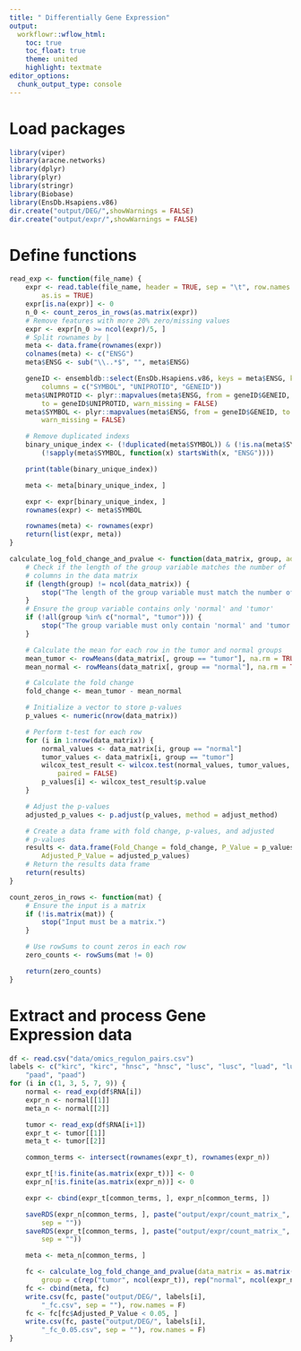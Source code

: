 ```yaml
---
title: " Differentially Gene Expression"
output:
  workflowr::wflow_html:
    toc: true
    toc_float: true
    theme: united
    highlight: textmate
editor_options:
  chunk_output_type: console
---
```


# Load packages
```r
library(viper)
library(aracne.networks)
library(dplyr)
library(plyr)
library(stringr)
library(Biobase)
library(EnsDb.Hsapiens.v86)
dir.create("output/DEG/",showWarnings = FALSE)
dir.create("output/expr/",showWarnings = FALSE)
```

# Define functions
```r
read_exp <- function(file_name) {
    expr <- read.table(file_name, header = TRUE, sep = "\t", row.names = 1,
        as.is = TRUE)
    expr[is.na(expr)] <- 0
    n_0 <- count_zeros_in_rows(as.matrix(expr))
    # Remove features with more 20% zero/missing values
    expr <- expr[n_0 >= ncol(expr)/5, ]
    # Split rownames by |
    meta <- data.frame(rownames(expr))
    colnames(meta) <- c("ENSG")
    meta$ENSG <- sub("\\..*$", "", meta$ENSG)

    geneID <- ensembldb::select(EnsDb.Hsapiens.v86, keys = meta$ENSG, keytype = "GENEID",
        columns = c("SYMBOL", "UNIPROTID", "GENEID"))
    meta$UNIPROTID <- plyr::mapvalues(meta$ENSG, from = geneID$GENEID,
        to = geneID$UNIPROTID, warn_missing = FALSE)
    meta$SYMBOL <- plyr::mapvalues(meta$ENSG, from = geneID$GENEID, to = geneID$SYMBOL,
        warn_missing = FALSE)

    # Remove duplicated indexs
    binary_unique_index <- (!duplicated(meta$SYMBOL)) & (!is.na(meta$SYMBOL) &
        (!sapply(meta$SYMBOL, function(x) startsWith(x, "ENSG"))))

    print(table(binary_unique_index))

    meta <- meta[binary_unique_index, ]

    expr <- expr[binary_unique_index, ]
    rownames(expr) <- meta$SYMBOL

    rownames(meta) <- rownames(expr)
    return(list(expr, meta))
}

calculate_log_fold_change_and_pvalue <- function(data_matrix, group, adjust_method = "BH") {
    # Check if the length of the group variable matches the number of
    # columns in the data matrix
    if (length(group) != ncol(data_matrix)) {
        stop("The length of the group variable must match the number of columns in the data matrix.")
    }
    # Ensure the group variable contains only 'normal' and 'tumor'
    if (!all(group %in% c("normal", "tumor"))) {
        stop("The group variable must only contain 'normal' and 'tumor' values.")
    }

    # Calculate the mean for each row in the tumor and normal groups
    mean_tumor <- rowMeans(data_matrix[, group == "tumor"], na.rm = TRUE)
    mean_normal <- rowMeans(data_matrix[, group == "normal"], na.rm = TRUE)

    # Calculate the fold change
    fold_change <- mean_tumor - mean_normal

    # Initialize a vector to store p-values
    p_values <- numeric(nrow(data_matrix))

    # Perform t-test for each row
    for (i in 1:nrow(data_matrix)) {
        normal_values <- data_matrix[i, group == "normal"]
        tumor_values <- data_matrix[i, group == "tumor"]
        wilcox_test_result <- wilcox.test(normal_values, tumor_values,
            paired = FALSE)
        p_values[i] <- wilcox_test_result$p.value
    }

    # Adjust the p-values
    adjusted_p_values <- p.adjust(p_values, method = adjust_method)

    # Create a data frame with fold change, p-values, and adjusted
    # p-values
    results <- data.frame(Fold_Change = fold_change, P_Value = p_values,
        Adjusted_P_Value = adjusted_p_values)
    # Return the results data frame
    return(results)
}

count_zeros_in_rows <- function(mat) {
    # Ensure the input is a matrix
    if (!is.matrix(mat)) {
        stop("Input must be a matrix.")
    }

    # Use rowSums to count zeros in each row
    zero_counts <- rowSums(mat != 0)

    return(zero_counts)
}
```

# Extract and process Gene Expression data

```r
df <- read.csv("data/omics_regulon_pairs.csv")
labels <- c("kirc", "kirc", "hnsc", "hnsc", "lusc", "lusc", "luad", "luad",
    "paad", "paad")
for (i in c(1, 3, 5, 7, 9)) {
    normal <- read_exp(df$RNA[i])
    expr_n <- normal[[1]]
    meta_n <- normal[[2]]

    tumor <- read_exp(df$RNA[i+1])
    expr_t <- tumor[[1]]
    meta_t <- tumor[[2]]

    common_terms <- intersect(rownames(expr_t), rownames(expr_n))

    expr_t[!is.finite(as.matrix(expr_t))] <- 0
    expr_n[!is.finite(as.matrix(expr_n))] <- 0

    expr <- cbind(expr_t[common_terms, ], expr_n[common_terms, ])

    saveRDS(expr_n[common_terms, ], paste("output/expr/count_matrix_", labels[i], "_normal.RDS",
        sep = ""))
    saveRDS(expr_t[common_terms, ], paste("output/expr/count_matrix_", labels[i], "_tumor.RDS",
        sep = ""))

    meta <- meta_n[common_terms, ]

    fc <- calculate_log_fold_change_and_pvalue(data_matrix = as.matrix(expr),
        group = c(rep("tumor", ncol(expr_t)), rep("normal", ncol(expr_n))))
    fc <- cbind(meta, fc)
    write.csv(fc, paste("output/DEG/", labels[i],
        "_fc.csv", sep = ""), row.names = F)
    fc <- fc[fc$Adjusted_P_Value < 0.05, ]
    write.csv(fc, paste("output/DEG/", labels[i],
        "_fc_0.05.csv", sep = ""), row.names = F)
}
```
